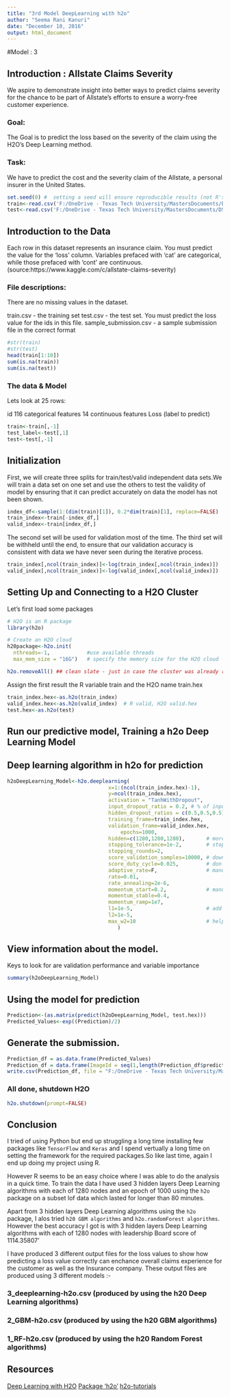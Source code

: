 ---
title: "3rd Model DeepLearning with h2o"
author: "Seema Rani Kanuri"
date: "December 10, 2016"
output: html_document
---
#Model : 3

## Introduction : Allstate Claims Severity
We aspire to demonstrate insight into better ways to predict claims severity for the chance to be part of Allstate’s efforts to ensure a worry-free customer experience.

### Goal:
The Goal is to predict the loss based on the severity of the claim using the H2O's Deep Learning method. 

### Task:
We have to predict the cost and the severity claim of the Allstate, a personal insurer in the United States.


```{r setup, warning=F, results='hide'}
set.seed(0) #  setting a seed will ensure reproducible results (not R's seed)
train<-read.csv('F:/OneDrive - Texas Tech University/MastersDocuments/DS- Multivariate Analysis/Allstate/train.csv')
test<-read.csv('F:/OneDrive - Texas Tech University/MastersDocuments/DS- Multivariate Analysis/Allstate/test.csv')
```

## Introduction to the Data
Each row in this dataset represents an insurance claim. You must predict the value for the ‘loss’ column. Variables prefaced with ‘cat’ are categorical, while those prefaced with ‘cont’ are continuous.(source:https://www.kaggle.com/c/allstate-claims-severity)

### File descriptions:
There are no missing values in the dataset.

train.csv - the training set
test.csv - the test set. You must predict the loss value for the ids in this file.
sample_submission.csv - a sample submission file in the correct format


```{r h2o-cluster, warning=F, echo=FALSE}
#str(train)
#str(test)
head(train[1:10])
sum(is.na(train)) 
sum(is.na(test))
```

### The data & Model
Lets look at 25 rows:

id
116 categorical features
14 continuous features
Loss (label to predict)

```{r}
train<-train[,-1]
test_label<-test[,1]
test<-test[,-1]
```

## Initialization

First, we will create three splits for train/test/valid independent data sets.We will train a data set on one set and use the others to test the validity of model by ensuring that it can predict accurately on data the model has not been shown.

```{r}
index_df<-sample(1:(dim(train)[1]), 0.2*dim(train)[1], replace=FALSE)
train_index<-train[-index_df,]
valid_index<-train[index_df,]
```

The second set will be used for validation most of the time. The third set will be withheld until the end, to ensure that our validation accuracy is consistent with data we have never seen during the iterative process. 

```{r}
train_index[,ncol(train_index)]<-log(train_index[,ncol(train_index)])
valid_index[,ncol(train_index)]<-log(valid_index[,ncol(valid_index)])
```

## Setting Up and Connecting to a H2O Cluster

Let’s first load some packages

```{r}
# H2O is an R package
library(h2o)

# Create an H2O cloud 
h20package<-h2o.init(
  nthreads=-1,            #use available threads
  max_mem_size = "16G")   # specify the memory size for the H2O cloud

h2o.removeAll() ## clean slate - just in case the cluster was already running
```


Assign the first result the R variable train and the H2O name train.hex

```{r  , warning=F, results='hide'}
train_index.hex<-as.h2o(train_index)
valid_index.hex<-as.h2o(valid_index)  # R valid, H2O valid.hex
test.hex<-as.h2o(test)
```


## Run our predictive model, Training a h2o Deep Learning Model
## Deep learning algorithm in h2o for prediction

```{r , warning=F, results='hide'}

h2oDeepLearning_Model<-h2o.deeplearning(                                     # data in H2O format
                                 x=1:(ncol(train_index.hex)-1), 
                                 y=ncol(train_index.hex), 
                                 activation = "TanhWithDropout",  
                                 input_dropout_ratio = 0.2, # % of inputs dropout
                                 hidden_dropout_ratios = c(0.5,0.5,0.5), # % for nodes dropout
                                 training_frame=train_index.hex, 
                                 validation_frame=valid_index.hex,
		                             epochs=1000, 
                                 hidden=c(1280,1280,1280),       # more hidden layers -> more complex interactions
                                 stopping_tolerance=1e-2,        # stop when validation logloss does not improve by >=1% for 2 scoring events
                                 stopping_rounds=2,
                                 score_validation_samples=10000, # downsample validation set for faster scoring
                                 score_duty_cycle=0.025,         # don't score more than 2.5% of the wall time
                                 adaptive_rate=F,                # manually tuned learning rate
                                 rate=0.01, 
                                 rate_annealing=2e-6,            
                                 momentum_start=0.2,             # manually tuned momentum
                                 momentum_stable=0.4, 
                                 momentum_ramp=1e7, 
                                 l1=1e-5,                        # add some L1/L2 regularization
                                 l2=1e-5,
                                 max_w2=10                       # helps stability for Rectifier
		                            )

```


##  View information about the model.
Keys to look for are validation performance and variable importance

```{r}
summary(h2oDeepLearning_Model)                                                 ## View information about the model.
```

## Using the model for prediction

```{r}
Prediction<-(as.matrix(predict(h2oDeepLearning_Model, test.hex)))
Predicted_Values<-exp((Prediction)/2)
```

## Generate the submission.

```{r}

Prediction_df = as.data.frame(Predicted_Values)
Prediction_df = data.frame(ImageId = seq(1,length(Prediction_df$predict)), Label = Prediction_df$predict)
write.csv(Prediction_df, file = "F:/OneDrive - Texas Tech University/MastersDocuments/DS- Multivariate Analysis/Allstate/3-Deeplearning-h2o.csv", row.names=F)
```

### All done, shutdown H2O    

```{r}
h2o.shutdown(prompt=FALSE)
```


## Conclusion


I tried of using Python but end up struggling a long time installing few packages like `TensorFlow` and ` Keras` and I spend vertually a long time on setting the framework for the required packages.So like last time, again I end up doing my project using R.

However R seems to be an easy choice where I was able to do the analysis in a quick time. To train the data I have used 3 hidden layers Deep Learning algorithms with each of 1280 nodes and an epoch of 1000 using the `h2o` package on a subset lof data which lasted for longer than 80 minutes. 

Apart from   3 hidden layers Deep Learning algorithms  using the `h2o` package, I alos tried `h20 GBM algorithms` and ` h2o.randomForest algorithms`.
However the best accuracy I got is with 3 hidden layers Deep Learning algorithms with each of 1280 nodes with leadership Board score of 1114.35807'

I have produced 3 different output files for the loss values to show how predicting a loss value correctly can enchance overall claims experience for the customer as well as the Insurance company. These output files are produced using 3 different models  :-

### 3_deeplearning-h2o.csv (produced by using the h20 Deep Learning algorithms)
### 2_GBM-h2o.csv (produced by using the h20 GBM algorithms)
### 1_RF-h2o.csv (produced by using the h20 Random Forest algorithms)

## Resources

[Deep Learning with H2O](https://www.r-bloggers.com/things-to-try-after-user-part-1-deep-learning-with-h2o/)
[Package ‘h2o’](https://cran.r-project.org/web/packages/h2o/h2o.pdf)
[h2o-tutorials](https://github.com/h2oai/h2o-tutorials/tree/master/tutorials/deeplearning)

